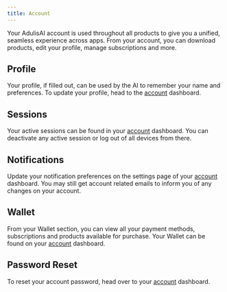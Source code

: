 ```yaml
---
title: Account
---
```


Your AdulisAI account is used throughout all products to give you a unified, seamless experience across apps.
From your account, you can download products, edit your profile, manage subscriptions and more.

## Profile
Your profile, if filled out, can be used by the AI to remember your name and preferences.
To update your profile, head to the [account](https://acount.adulis.ai/profile) dashboard.

## Sessions
Your active sessions can be found in your [account](https://account.adulis.ai/sessions) dashboard.
You can deactivate any active session or log out of all devices from there.

## Notifications
Update your notification preferences on the settings page of your [account](https://account.adulis.ai/settings) dashboard.
You may still get account related emails to inform you of any changes on your account.

## Wallet
From your Wallet section, you can view all your payment methods, subscriptions and products available for purchase.
Your Wallet can be found on your [account](https://account.adulis.ai/wallet) dashboard.

## Password Reset
To reset your account password, head over to your [account](https://account.adulis.ai/reset) dashboard.